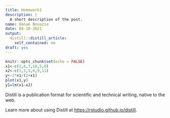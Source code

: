 ```yaml
---
title: Homework1
description: |
  A short description of the post.
name: Hanae Bouazza
date: 08-10-2021
output:
  distill::distill_article:
    self_contained: no
draft: yes
---
```



```r
knitr::opts_chunk$set(echo = FALSE)
x1<-c(2,6,7,10,5,8)
x2<-c(1,3,5,6,9,11)
y<-2*x1/(2+x1)
plot(x1,y)
y1=lm(x1~x2)
```

Distill is a publication format for scientific and technical writing, native to the web.

Learn more about using Distill at <https://rstudio.github.io/distill>.


